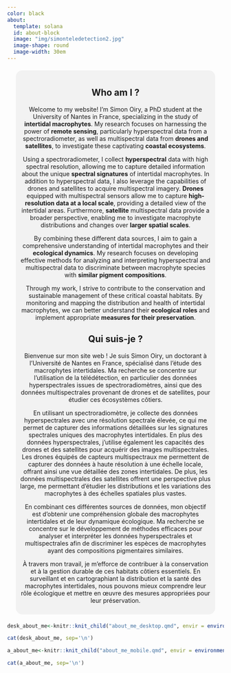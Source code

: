 ```yaml
---
color: black
about:
  template: solana
  id: about-block
  image: "img/simonteledetection2.jpg"
  image-shape: round
  image-width: 30em
---
```

::: {#about-block style="margin: 20px; border-radius: 15px; padding: 10px; background-color: #F2F2F2;"}
::: {.content-visible when-profile="english"}
# Who am I ? {style="text-align: center;"}

Welcome to my website! I'm Simon Oiry, a PhD student at the University of Nantes in France, specializing in the study of **intertidal macrophytes**. My research focuses on harnessing the power of **remote sensing**, particularly hyperspectral data from a spectroradiometer, as well as multispectral data from **drones and satellites**, to investigate these captivating **coastal ecosystems**.

Using a spectroradiometer, I collect **hyperspectral** data with high spectral resolution, allowing me to capture detailed information about the unique **spectral signatures** of intertidal macrophytes.
In addition to hyperspectral data, I also leverage the capabilities of drones and satellites to acquire multispectral imagery. **Drones** equipped with multispectral sensors allow me to capture **high-resolution data at a local scale**, providing a detailed view of the intertidal areas. Furthermore, **satellite** multispectral data provide a broader perspective, enabling me to investigate macrophyte distributions and changes over **larger spatial scales**.

By combining these different data sources, I aim to gain a comprehensive understanding of intertidal macrophytes and their **ecological dynamics**. My research focuses on developing effective methods for analyzing and interpreting hyperspectral and multispectral data to discriminate between macrophyte species with **similar pigment compositions**.

Through my work, I strive to contribute to the conservation and sustainable management of these critical coastal habitats. By monitoring and mapping the distribution and health of intertidal macrophytes, we can better understand their **ecological roles** and implement appropriate **measures for their preservation**.
:::

::: {.content-visible when-profile="french"}
# Qui suis-je ? {style="text-align: center"}
Bienvenue sur mon site web ! Je suis Simon Oiry, un doctorant à l'Université de Nantes en France, spécialisé dans l'étude des macrophytes intertidales. Ma recherche se concentre sur l'utilisation de la télédétection, en particulier des données hyperspectrales issues de spectroradiomètres, ainsi que des données multispectrales provenant de drones et de satellites, pour étudier ces écosystèmes côtiers.

En utilisant un spectroradiomètre, je collecte des données hyperspectrales avec une résolution spectrale élevée, ce qui me permet de capturer des informations détaillées sur les signatures spectrales uniques des macrophytes intertidales.
En plus des données hyperspectrales, j'utilise également les capacités des drones et des satellites pour acquérir des images multispectrales. Les drones équipés de capteurs multispectraux me permettent de capturer des données à haute résolution à une échelle locale, offrant ainsi une vue détaillée des zones intertidales. De plus, les données multispectrales des satellites offrent une perspective plus large, me permettant d'étudier les distributions et les variations des macrophytes à des échelles spatiales plus vastes.

En combinant ces différentes sources de données, mon objectif est d'obtenir une compréhension globale des macrophytes intertidales et de leur dynamique écologique. Ma recherche se concentre sur le développement de méthodes efficaces pour analyser et interpréter les données hyperspectrales et multispectrales afin de discriminer les espèces de macrophytes ayant des compositions pigmentaires similaires.

À travers mon travail, je m'efforce de contribuer à la conservation et à la gestion durable de ces habitats côtiers essentiels. En surveillant et en cartographiant la distribution et la santé des macrophytes intertidales, nous pouvons mieux comprendre leur rôle écologique et mettre en œuvre des mesures appropriées pour leur préservation.
:::
:::



::: {.hide-on-small}
```r
desk_about_me<-knitr::knit_child("about_me_desktop.qmd", envir = environment(), quiet = TRUE)

cat(desk_about_me, sep='\n')
```
:::

::: {.show-on-small}
```r
a_about_me<-knitr::knit_child("about_me_mobile.qmd", envir = environment(), quiet = TRUE)

cat(a_about_me, sep='\n')
```
:::